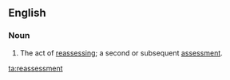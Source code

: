 ==English==
===Noun===
{{en-noun}}
# The act of [[reassess]]ing; a second or subsequent [[assessment]].

[[ta:reassessment]]